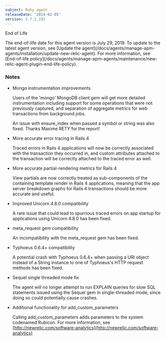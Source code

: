 ```yaml
---
subject: Ruby agent
releaseDate: '2014-02-05'
version: 3.7.2.192
---
```


End of Life

<Callout variant="important">
  The end-of-life date for this agent version is July 29, 2019. To update to the latest agent version, see [Update the agent](/docs/agents/manage-apm-agents/installation/update-new-relic-agent). For more information, see [End-of-life policy](/docs/agents/manage-apm-agents/maintenance/new-relic-agent-plugin-end-life-policy).
</Callout>

### Notes

* Mongo instrumentation improvements

  Users of the 'mongo' MongoDB client gem will get more detailed instrumentation including support for some operations that were not previously captured, and separation of aggregate metrics for web transactions from background jobs.

  An issue with ensure_index when passed a symbol or string was also fixed. Thanks Maxime RETY for the report!
* More accurate error tracing in Rails 4

  Traced errors in Rails 4 applications will now be correctly associated with the transaction they occurred in, and custom attributes attached to the transaction will be correctly attached to the traced error as well.
* More accurate partial-rendering metrics for Rails 4

  View partials are now correctly treated as sub-components of the containing template render in Rails 4 applications, meaning that the app server breakdown graphs for Rails 4 transactions should be more accurate and useful.
* Improved Unicorn 4.8.0 compatibility

  A rare issue that could lead to spurrious traced errors on app startup for applications using Unicorn 4.8.0 has been fixed.
* meta_request gem compatibility

  An incompatibility with the meta_request gem has been fixed.
* Typhoeus 0.6.4+ compatibility

  A potential crash with Typhoeus 0.6.4+ when passing a URI object instead of a String instance to one of Typhoeus's HTTP request methods has been fixed.
* Sequel single threaded mode fix

  The agent will no longer attempt to run EXPLAIN queries for slow SQL statements issued using the Sequel gem in single-threaded mode, since doing so could potentially cause crashes.
* Additional functionality for add_custom_parameters

  Calling add_custom_parameters adds parameters to the system codenamed Rubicon. For more information, see [http://newrelic.com/software-analytics](http://newrelic.com/software-analytics)
